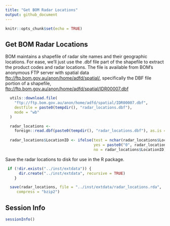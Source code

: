 ```yaml
---
title: "Get BOM Radar Locations"
output: github_document
---
```


```r
knitr::opts_chunk$set(echo = TRUE)
```

## Get BOM Radar Locations

BOM maintains a shapefile of radar site names and their geographic locations.
For ease, we'll just use the .dbf file part of the shapefile to extract the 
product codes and radar locations. The file is available from BOM's anonymous
FTP server with spatial data <ftp://ftp.bom.gov.au/anon/home/adfd/spatial/>,
specifically the DBF file portion of a shapefile, 
<ftp://ftp.bom.gov.au/anon/home/adfd/spatial/IDR00007.dbf>

```r
  utils::download.file(
    "ftp://ftp.bom.gov.au/anon/home/adfd/spatial/IDR00007.dbf",
    destfile = paste0(tempdir(), "radar_locations.dbf"),
    mode = "wb"
  )

  radar_locations <-
    foreign::read.dbf(paste0(tempdir(), "radar_locations.dbf"), as.is = TRUE)
  
  radar_locations$LocationID <- ifelse(test = nchar(radar_locations$LocationID) == 1, 
                                       yes = paste0("0", radar_locations$LocationID), 
                                       no = radar_locations$LocationID)
```

Save the radar locations to disk for use in the R package.

```r
 if (!dir.exists("../inst/extdata")) {
      dir.create("../inst/extdata", recursive = TRUE)
    }

  save(radar_locations, file = "../inst/extdata/radar_locations.rda",
     compress = "bzip2")
```

## Session Info
```r
sessionInfo()
```
